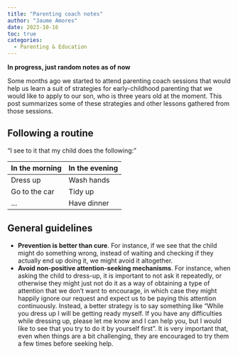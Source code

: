 ---
title: "Parenting coach notes"
author: "Jaume Amores"
date: 2023-10-16
toc: true
categories:
  - Parenting & Education
---

**In progress, just random notes as of now**

Some months ago we started to attend parenting coach sessions that would help us learn a suit of strategies for early-childhood parenting that we would like to apply to our son, who is three years old at the moment. This post summarizes some of these strategies and other lessons gathered from those sessions.

## Following a routine

"I see to it that my child does the following:"

| In the morning    | In the evening |
| -------- | ------- |
| Dress up      | Wash hands |
| Go to the car | Tidy up |
| ...           | Have dinner |

## General guidelines

- **Prevention is better than cure**. For instance, if we see that the child might do something wrong, instead of waiting and checking if they actually end up doing it, we might avoid it altogether.
- **Avoid non-positive attention-seeking mechanisms**. For instance, when asking the child to dress-up, it is important to not ask it repeatedly, or otherwise they might just not do it as a way of obtaining
a type of attention that we don't want to encourage, in which case they might happily ignore our request and expect us to be paying this attention continuously. Instead, a better strategy is to say something like 
"While you dress up I will be getting ready myself. If you have any difficulties while dressing up, please let me know and I can help you, but I would like to see that you try to do it by yourself first". It is very important 
that, even when things are a bit challenging, they are encouraged to try them a few times before seeking help.




